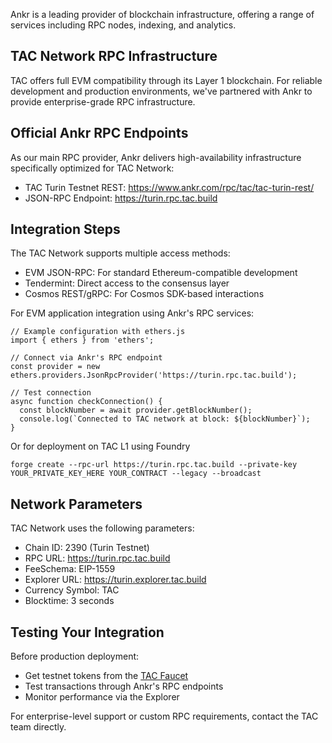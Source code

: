 Ankr is a leading provider of blockchain infrastructure, offering a range of services including RPC nodes, indexing, and analytics.


## TAC Network RPC Infrastructure

TAC offers full EVM compatibility through its Layer 1 blockchain. For reliable development and production environments, we've partnered with Ankr to provide enterprise-grade RPC infrastructure.

## Official Ankr RPC Endpoints
As our main RPC provider, Ankr delivers high-availability infrastructure specifically optimized for TAC Network:

- TAC Turin Testnet REST: https://www.ankr.com/rpc/tac/tac-turin-rest/
- JSON-RPC Endpoint: https://turin.rpc.tac.build

## Integration Steps

<Steps>
<Step title="Choose Your Integration Method">

The TAC Network supports multiple access methods:

- EVM JSON-RPC: For standard Ethereum-compatible development
- Tendermint: Direct access to the consensus layer
- Cosmos REST/gRPC: For Cosmos SDK-based interactions

</Step>

<Step title="Configure Your Application">

For EVM application integration using Ankr's RPC services:

```
// Example configuration with ethers.js
import { ethers } from 'ethers';

// Connect via Ankr's RPC endpoint
const provider = new ethers.providers.JsonRpcProvider('https://turin.rpc.tac.build');

// Test connection
async function checkConnection() {
  const blockNumber = await provider.getBlockNumber();
  console.log(`Connected to TAC network at block: ${blockNumber}`);
}
```

Or for deployment on TAC L1 using Foundry

```
forge create --rpc-url https://turin.rpc.tac.build --private-key YOUR_PRIVATE_KEY_HERE YOUR_CONTRACT --legacy --broadcast
```

</Step>
</Steps>


## Network Parameters

TAC Network uses the following parameters:

- Chain ID: 2390 (Turin Testnet)
- RPC URL: https://turin.rpc.tac.build
- FeeSchema: EIP-1559
- Explorer URL: https://turin.explorer.tac.build
- Currency Symbol: TAC
- Blocktime: 3 seconds

## Testing Your Integration

Before production deployment:
- Get testnet tokens from the [TAC Faucet](https://turin.faucet.tac.build)
- Test transactions through Ankr's RPC endpoints
- Monitor performance via the Explorer


For enterprise-level support or custom RPC requirements, contact the TAC team directly.




